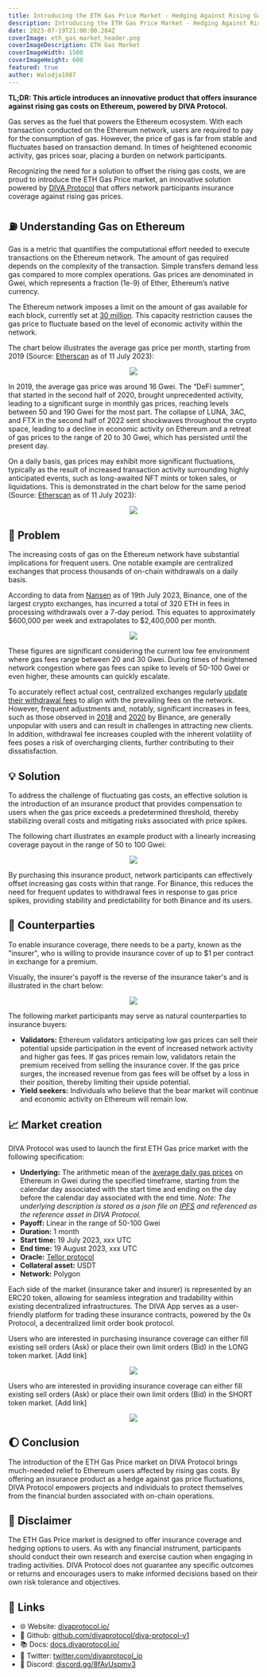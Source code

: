 ```yaml
---
title: Introducing the ETH Gas Price Market - Hedging Against Rising Gas Costs
description: Introducing the ETH Gas Price Market - Hedging Against Rising Gas Costs
date: 2023-07-19T21:00:00.284Z
coverImage: eth_gas_market_header.png
coverImageDescription: ETH Gas Market
coverImageWidth: 1500
coverImageHeight: 600
featured: true
author: Walodja1987
---
```


**TL;DR: This article introduces an innovative product that offers insurance against rising gas costs on Ethereum, powered by DIVA Protocol.**

Gas serves as the fuel that powers the Ethereum ecosystem. With each transaction conducted on the Ethereum network, users are required to pay 
for the consumption of gas. However, the price of gas is far from stable and fluctuates based on transaction demand. In times of heightened 
economic activity, gas prices soar, placing a burden on network participants. 

Recognizing the need for a solution to offset the rising gas costs, we are proud to introduce the ETH Gas Price market, an innovative solution 
powered by [DIVA Protocol](https://www.divaprotocol.io/) that offers network participants insurance coverage against rising gas prices.

## ⛽ Understanding Gas on Ethereum

Gas is a metric that quantifies the computational effort needed to execute transactions on the Ethereum network. The amount of gas required 
depends on the complexity of the transaction. Simple transfers demand less gas compared to more complex operations. Gas prices are denominated 
in Gwei, which represents a fraction (1e-9) of Ether, Ethereum’s native currency.

The Ethereum network imposes a limit on the amount of gas available for each block, currently set at 
[30 million](https://ycharts.com/indicators/ethereum_average_gas_limit#:~:text=Ethereum%20Average%20Gas%20Limit%20is,0.01%25%20from%20one%20year%20ago.). 
This capacity restriction causes the gas price to fluctuate based on the level of economic activity within the network.

The chart below illustrates the average gas price per month, starting from 2019 (Source: [Etherscan](https://etherscan.io/chart/gasprice) as of 11 July 2023):

<p align="center">
  <img src="/images/posts/historical_eth_gas_price_monthly.png" />
</p>


In 2019, the average gas price was around 16 Gwei. The “DeFi summer”, that started in the second half of 2020, brought unprecedented activity, 
leading to a significant surge in monthly gas prices, reaching levels between 50 and 190 Gwei for the most part. The collapse of LUNA, 3AC, 
and FTX in the second half of 2022 sent shockwaves throughout the crypto space, leading to a decline in economic activity on Ethereum and a 
retreat of gas prices to the range of 20 to 30 Gwei, which has persisted until the present day.

On a daily basis, gas prices may exhibit more significant fluctuations, typically as the result of increased transaction activity surrounding 
highly anticipated events, such as long-awaited NFT mints or token sales, or liquidations. This is demonstrated in the chart below for the same 
period (Source: [Etherscan](https://etherscan.io/chart/gasprice) as of 11 July 2023):

<p align="center">
  <img src="/images/posts/historical_eth_gas_price_daily.png" />
</p>

## 🤕 Problem

The increasing costs of gas on the Ethereum network have substantial implications for frequent users. One notable example are centralized 
exchanges that process thousands of on-chain withdrawals on a daily basis.

According to data from [Nansen](https://pro.nansen.ai/gas-tracker) as of 19th July 2023, Binance, one of the largest crypto exchanges, has incurred a total of 320 ETH in fees 
in processing withdrawals over a 7-day period. This equates to approximately $600,000 per week and extrapolates to $2,400,000 per month.

<p align="center">
  <img src="/images/posts/gas_spender_entities.png" />
</p>

These figures are significant considering the current low fee environment where gas fees range between 20 and 30 Gwei. During times of heightened network 
congestion where gas fees can spike to levels of 50-100 Gwei or even higher, these amounts can quickly escalate.

To accurately reflect actual cost, centralized exchanges regularly [update their withdrawal fees](https://www.binance.com/en/feed/post/513097) to align with the prevailing fees on the network. However, 
frequent adjustments and, notably, significant increases in fees, such as those observed in [2018](https://coingape.com/binance-raises-gas-price-on-withdrawals/) and 
[2020](https://cointelegraph.com/news/binance-doubles-eth-withdraw-fees-firing-up-crypto-traders) by Binance, are generally unpopular with users and 
can result in challenges in attracting new clients. In addition, withdrawal fee increases coupled with the inherent volatility of fees poses a risk of overcharging 
clients, further contributing to their dissatisfaction.

## 💡 Solution

To address the challenge of fluctuating gas costs, an effective solution is the introduction of an insurance product that provides compensation to users 
when the gas price exceeds a predetermined threshold, thereby stabilizing overall costs and mitigating risks associated with price spikes.

The following chart illustrates an example product with a linearly increasing coverage payout in the range of 50 to 100 Gwei:

<p align="center">
  <img src="/images/posts/payoff_eth_gas_insurance_taker.png" />
</p>

By purchasing this insurance product, network participants can effectively offset increasing gas costs within that range. For Binance, this reduces the 
need for frequent updates to withdrawal fees in response to gas price spikes, providing stability and predictability for both Binance and its users.

## 🤝 Counterparties

To enable insurance coverage, there needs to be a party, known as the "insurer", who is willing to provide insurance cover of up to $1 per contract in exchange for a premium. 

Visually, the insurer's payoff is the reverse of the insurance taker's and is illustrated in the chart below:

<p align="center">
  <img src="/images/posts/payoff_eth_gas_insurer.png" />
</p>

The following market participants may serve as natural counterparties to insurance buyers:
* **Validators:** Ethereum validators anticipating low gas prices can sell their potential upside participation in the event of increased network activity and higher gas fees. 
If gas prices remain low, validators retain the premium received from selling the insurance cover. If the gas price surges, the increased revenue from gas fees will be offset 
by a loss in their position, thereby limiting their upside potential.
* **Yield seekers:** Individuals who believe that the bear market will continue and economic activity on Ethereum will remain low.


## 📈 Market creation

DIVA Protocol was used to launch the first ETH Gas price market with the following specification:
* **Underlying:** The arithmetic mean of the [average daily gas prices](https://etherscan.io/chart/gasprice) on Ethereum in Gwei during the specified timeframe, starting from the calendar day associated with 
the start time and ending on the day before the calendar day associated with the end time. _Note: The underlying description is stored as a json file on 
[IPFS](https://bafybeid7w5h37ofgdyxf4zplvdvh6dfzdhehijabbnwsevyaa2ayehd5vi.ipfs.w3s.link/ETH-AvgDailyGasPrice%20(in%C2%A0Gwei).json) and referenced as the reference asset in DIVA Protocol._
* **Payoff:** Linear in the range of 50-100 Gwei
* **Duration:** 1 month
* **Start time:** 19 July 2023, xxx UTC
* **End time:** 19 August 2023, xxx UTC
* **Oracle:** [Tellor protocol](https://github.com/divaprotocol/oracles/blob/main/docs/Tellor.md)
* **Collateral asset:** USDT
* **Network:** Polygon

Each side of the market (insurance taker and insurer) is represented by an ERC20 token, allowing for seamless integration and tradability within existing decentralized infrastructures. 
The DIVA App serves as a user-friendly platform for trading these insurance contracts, powered by the 0x Protocol, a decentralized limit order book protocol.

Users who are interested in purchasing insurance coverage can either fill existing sell orders (Ask) or place their own limit orders (Bid) in the LONG token market. [Add link]

<p align="center">
  <img src="/images/posts/eth_gas_price_trade_page_long.png" />
</p>

Users who are interested in providing insurance coverage can either fill existing sell orders (Ask) or place their own limit orders (Bid) in the SHORT token market. [Add link]

<p align="center">
  <img src="/images/posts/eth_gas_price_trade_page_short.png" />
</p>


## 🌔 Conclusion

The introduction of the ETH Gas Price market on DIVA Protocol brings much-needed relief to Ethereum users affected by rising gas costs. By offering an insurance product as 
a hedge against gas price fluctuations, DIVA Protocol empowers projects and individuals to protect themselves from the financial burden associated with on-chain operations.


## 📃 Disclaimer

The ETH Gas Price market is designed to offer insurance coverage and hedging options to users. As with any financial instrument, participants should conduct their own research 
and exercise caution when engaging in trading activities. DIVA Protocol does not guarantee any specific outcomes or returns and encourages users to make informed decisions 
based on their own risk tolerance and objectives.

## 🔗 Links

- 🌐 Website: [divaprotocol.io/](https://www.divaprotocol.io/)
- 🍏 Github: [github.com/divaprotocol/diva-protocol-v1](https://github.com/divaprotocol/diva-protocol-v1)
- 📚 Docs: [docs.divaprotocol.io/](https://docs.divaprotocol.io/)
- 🦜 Twitter: [twitter.com/divaprotocol_io](https://twitter.com/divaprotocol_io)
- 🤖 Discord: [discord.gg/8fAvUspmv3](https://discord.gg/8fAvUspmv3)